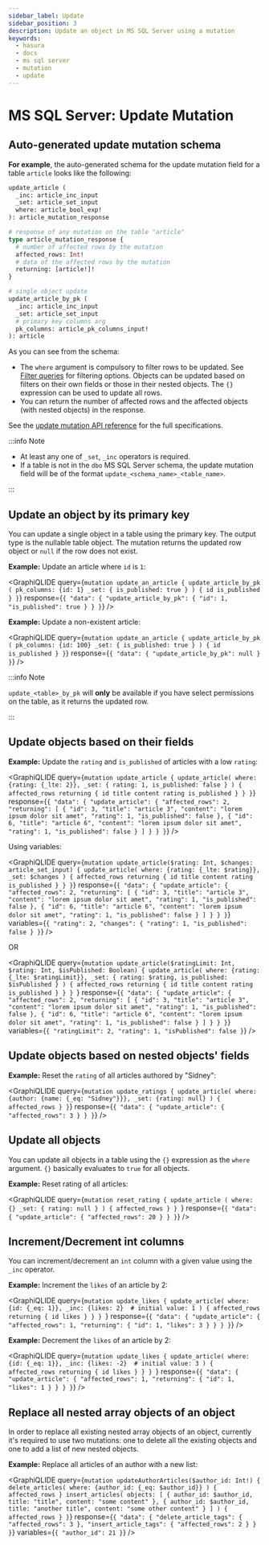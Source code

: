 ```yaml
---
sidebar_label: Update
sidebar_position: 3
description: Update an object in MS SQL Server using a mutation
keywords:
  - hasura
  - docs
  - ms sql server
  - mutation
  - update
---
```



# MS SQL Server: Update Mutation

## Auto-generated update mutation schema

**For example**, the auto-generated schema for the update mutation field for a table `article` looks like the following:

```graphql
update_article (
  _inc: article_inc_input
  _set: article_set_input
  where: article_bool_exp!
): article_mutation_response

# response of any mutation on the table "article"
type article_mutation_response {
  # number of affected rows by the mutation
  affected_rows: Int!
  # data of the affected rows by the mutation
  returning: [article!]!
}

# single object update
update_article_by_pk (
  _inc: article_inc_input
  _set: article_set_input
  # primary key columns arg
  pk_columns: article_pk_columns_input!
): article
```

As you can see from the schema:

- The `where` argument is compulsory to filter rows to be updated. See
  [Filter queries](/queries/ms-sql-server/filters/index.mdx) for filtering options. Objects can be updated based on
  filters on their own fields or those in their nested objects. The `{}` expression can be used to update all rows.
- You can return the number of affected rows and the affected objects (with nested objects) in the response.

See the [update mutation API reference](/api-reference/graphql-api/mutation.mdx#update-syntax) for the full
specifications.

:::info Note

- At least any one of `_set`, `_inc` operators is required.
- If a table is not in the `dbo` MS SQL Server schema, the update mutation field will be of the format
  `update_<schema_name>_<table_name>`.

:::

## Update an object by its primary key

You can update a single object in a table using the primary key. The output type is the nullable table object. The
mutation returns the updated row object or `null` if the row does not exist.

**Example:** Update an article where `id` is `1`:

<GraphiQLIDE
  query={`mutation update_an_article {
  update_article_by_pk (
    pk_columns: {id: 1}
    _set: { is_published: true }
  ) {
    id
    is_published
  }
}`}
  response={`{
  "data": {
    "update_article_by_pk": {
      "id": 1,
      "is_published": true
    }
  }
}`}
/>

**Example:** Update a non-existent article:

<GraphiQLIDE
  query={`mutation update_an_article {
  update_article_by_pk (
    pk_columns: {id: 100}
    _set: { is_published: true }
  ) {
    id
    is_published
  }
}`}
  response={`{
  "data": {
    "update_article_by_pk": null
  }
}`}
/>

:::info Note

`update_<table>_by_pk` will **only** be available if you have select permissions on the table, as it returns the updated
row.

:::

## Update objects based on their fields

**Example:** Update the `rating` and `is_published` of articles with a low `rating`:

<GraphiQLIDE
  query={`mutation update_article {
  update_article(
    where: {rating: {_lte: 2}},
    _set: {
      rating: 1,
      is_published: false
    }
  ) {
    affected_rows
    returning {
      id
      title
      content
      rating
      is_published
    }
  }
}`}
  response={`{
  "data": {
    "update_article": {
      "affected_rows": 2,
      "returning": [
        {
          "id": 3,
          "title": "article 3",
          "content": "lorem ipsum dolor sit amet",
          "rating": 1,
          "is_published": false
        },
        {
          "id": 6,
          "title": "article 6",
          "content": "lorem ipsum dolor sit amet",
          "rating": 1,
          "is_published": false
        }
      ]
    }
  }
}`}
/>

Using variables:

<GraphiQLIDE
  query={`mutation update_article($rating: Int, $changes: article_set_input) {
  update_article(
    where: {rating: {_lte: $rating}},
    _set: $changes
  ) {
    affected_rows
    returning {
      id
      title
      content
      rating
      is_published
    }
  }
}`}
  response={`{
  "data": {
    "update_article": {
      "affected_rows": 2,
      "returning": [
        {
          "id": 3,
          "title": "article 3",
          "content": "lorem ipsum dolor sit amet",
          "rating": 1,
          "is_published": false
        },
        {
          "id": 6,
          "title": "article 6",
          "content": "lorem ipsum dolor sit amet",
          "rating": 1,
          "is_published": false
        }
      ]
    }
  }
}`}
  variables={`{
  "rating": 2,
  "changes": {
    "rating": 1,
    "is_published": false
  }
}`}
/>

OR

<GraphiQLIDE
  query={`mutation update_article($ratingLimit: Int, $rating: Int, $isPublished: Boolean) {
  update_article(
    where: {rating: {_lte: $ratingLimit}},
    _set: {
      rating: $rating,
      is_published: $isPublished
    }
  ) {
    affected_rows
    returning {
      id
      title
      content
      rating
      is_published
    }
  }
}
`}
  response={`{
  "data": {
    "update_article": {
      "affected_rows": 2,
      "returning": [
        {
          "id": 3,
          "title": "article 3",
          "content": "lorem ipsum dolor sit amet",
          "rating": 1,
          "is_published": false
        },
        {
          "id": 6,
          "title": "article 6",
          "content": "lorem ipsum dolor sit amet",
          "rating": 1,
          "is_published": false
        }
      ]
    }
  }
}`}
  variables={`{
  "ratingLimit": 2,
  "rating": 1,
  "isPublished": false
}`}
/>

## Update objects based on nested objects' fields

**Example:** Reset the `rating` of all articles authored by "Sidney":

<GraphiQLIDE
  query={`mutation update_ratings {
  update_article(
    where: {author: {name: {_eq: "Sidney"}}},
    _set: {rating: null}
  ) {
    affected_rows
  }
}`}
  response={`{
  "data": {
    "update_article": {
      "affected_rows": 3
    }
  }
}`}
/>

## Update all objects

You can update all objects in a table using the `{}` expression as the `where` argument. `{}` basically evaluates to
`true` for all objects.

**Example:** Reset rating of all articles:

<GraphiQLIDE
  query={`mutation reset_rating {
  update_article (
    where: {}
    _set: { rating: null }
  ) {
    affected_rows
  }
}
`}
  response={`{
  "data": {
    "update_article": {
      "affected_rows": 20
    }
  }
}`}
/>

## Increment/Decrement **int** columns

You can increment/decrement an `int` column with a given value using the `_inc` operator.

**Example:** Increment the `likes` of an article by 2:

<GraphiQLIDE
  query={`mutation update_likes {
  update_article(
    where: {id: {_eq: 1}},
    _inc: {likes: 2}  # initial value: 1
  ) {
    affected_rows
    returning {
      id
      likes
    }
  }
}
`}
  response={`{
  "data": {
    "update_article": {
      "affected_rows": 1,
      "returning": {
        "id": 1,
        "likes": 3
      }
    }
  }
}`}
/>

**Example:** Decrement the `likes` of an article by 2:

<GraphiQLIDE
  query={`mutation update_likes {
  update_article(
    where: {id: {_eq: 1}},
    _inc: {likes: -2}  # initial value: 3
  ) {
    affected_rows
    returning {
      id
      likes
    }
  }
}
`}
  response={`{
  "data": {
    "update_article": {
      "affected_rows": 1,
      "returning": {
        "id": 1,
        "likes": 1
      }
    }
  }
}`}
/>

## Replace all nested array objects of an object

In order to replace all existing nested array objects of an object, currently it's required to use two mutations: one to
delete all the existing objects and one to add a list of new nested objects.

**Example:** Replace all articles of an author with a new list:

<GraphiQLIDE
  query={`mutation updateAuthorArticles($author_id: Int!) {
  delete_articles(
    where: {author_id: {_eq: $author_id}}
  ) {
    affected_rows
  }
  insert_articles(
    objects: [
      {
        author_id: $author_id,
        title: "title",
        content: "some content"
      },
      {
        author_id: $author_id,
        title: "another title",
        content: "some other content"
      }
    ]
  ) {
    affected_rows
  }
}`}
  response={`{
  "data": {
    "delete_article_tags": {
      "affected_rows": 3
    },
    "insert_article_tags": {
      "affected_rows": 2
    }
  }
}`}
  variables={`{
  "author_id": 21
}`}
/>
